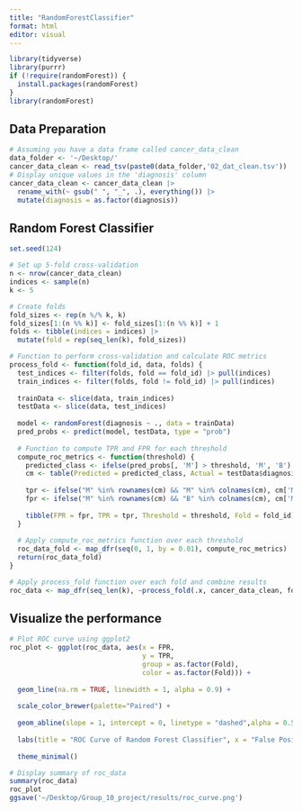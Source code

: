 ```yaml
---
title: "RandomForestClassifier"
format: html
editor: visual
---
```


```r
library(tidyverse)
library(purrr)
if (!require(randomForest)) {
  install.packages(randomForest)
}
library(randomForest)
```

## Data Preparation

```r
# Assuming you have a data frame called cancer_data_clean
data_folder <- '~/Desktop/'
cancer_data_clean <- read_tsv(paste0(data_folder,'02_dat_clean.tsv'))
# Display unique values in the 'diagnosis' column
cancer_data_clean <- cancer_data_clean |>
  rename_with(~ gsub(" ", "_", .), everything()) |>
  mutate(diagnosis = as.factor(diagnosis))
```

## Random Forest Classifier

```r
set.seed(124)

# Set up 5-fold cross-validation
n <- nrow(cancer_data_clean)
indices <- sample(n)
k <- 5

# Create folds
fold_sizes <- rep(n %/% k, k)
fold_sizes[1:(n %% k)] <- fold_sizes[1:(n %% k)] + 1
folds <- tibble(indices = indices) |>
  mutate(fold = rep(seq_len(k), fold_sizes))

# Function to perform cross-validation and calculate ROC metrics
process_fold <- function(fold_id, data, folds) {
  test_indices <- filter(folds, fold == fold_id) |> pull(indices)
  train_indices <- filter(folds, fold != fold_id) |> pull(indices)
  
  trainData <- slice(data, train_indices)
  testData <- slice(data, test_indices)
  
  model <- randomForest(diagnosis ~ ., data = trainData)
  pred_probs <- predict(model, testData, type = "prob")
  
  # Function to compute TPR and FPR for each threshold
  compute_roc_metrics <- function(threshold) {
    predicted_class <- ifelse(pred_probs[, 'M'] > threshold, 'M', 'B')
    cm <- table(Predicted = predicted_class, Actual = testData$diagnosis)
    
    tpr <- ifelse("M" %in% rownames(cm) && "M" %in% colnames(cm), cm['M', 'M'] / sum(cm[, 'M']), 0)
    fpr <- ifelse("M" %in% rownames(cm) && "B" %in% colnames(cm), cm['M', 'B'] / sum(cm[, 'B']), 0)
    
    tibble(FPR = fpr, TPR = tpr, Threshold = threshold, Fold = fold_id)
  }
  
  # Apply compute_roc_metrics function over each threshold
  roc_data_fold <- map_dfr(seq(0, 1, by = 0.01), compute_roc_metrics)
  return(roc_data_fold)
}

# Apply process_fold function over each fold and combine results
roc_data <- map_dfr(seq_len(k), ~process_fold(.x, cancer_data_clean, folds))
```

## Visualize the performance

```r
# Plot ROC curve using ggplot2
roc_plot <- ggplot(roc_data, aes(x = FPR, 
                                 y = TPR, 
                                 group = as.factor(Fold), 
                                 color = as.factor(Fold))) +
  
  geom_line(na.rm = TRUE, linewidth = 1, alpha = 0.9) +
  
  scale_color_brewer(palette="Paired") +
  
  geom_abline(slope = 1, intercept = 0, linetype = "dashed",alpha = 0.5) +
  
  labs(title = "ROC Curve of Random Forest Classifier", x = "False Positive Rate", y = "True Positive Rate", color = "Fold") +
  
  theme_minimal()

# Display summary of roc_data
summary(roc_data)
roc_plot
ggsave('~/Desktop/Group_10_project/results/roc_curve.png')
```
